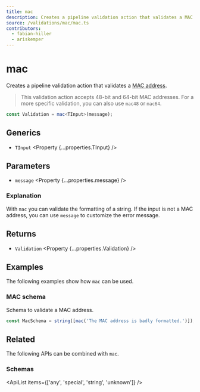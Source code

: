 ```yaml
---
title: mac
description: Creates a pipeline validation action that validates a MAC address.
source: /validations/mac/mac.ts
contributors:
  - fabian-hiller
  - ariskemper
---
```



# mac

Creates a pipeline validation action that validates a [MAC address](https://en.wikipedia.org/wiki/MAC_address).

> This validation action accepts 48-bit and 64-bit MAC addresses. For a more specific validation, you can also use <Link href="../mac48/">`mac48`</Link> or <Link href="../mac64/">`mac64`</Link>.

```ts
const Validation = mac<TInput>(message);
```

## Generics

- `TInput` <Property {...properties.TInput} />

## Parameters

- `message` <Property {...properties.message} />

### Explanation

With `mac` you can validate the formatting of a string. If the input is not a MAC address, you can use `message` to customize the error message.

## Returns

- `Validation` <Property {...properties.Validation} />

## Examples

The following examples show how `mac` can be used.

### MAC schema

Schema to validate a MAC address.

```ts
const MacSchema = string([mac('The MAC address is badly formatted.')]);
```

## Related

The following APIs can be combined with `mac`.

### Schemas

<ApiList items={['any', 'special', 'string', 'unknown']} />
